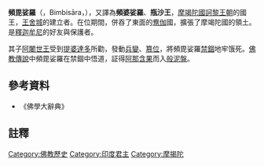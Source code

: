 {{Expand|time=2017-06-04}}
'''頻毘娑羅'''（{{lang-sa|बिम्बिसारः}}，Bimbisāra，{{bd|前558年||前491年||}}），又譯為'''頻婆娑羅'''、'''瓶沙王'''，[[摩竭陀國|摩竭陀國]][[訶黎王朝|訶黎王朝]]的國王，[[王舍城|王舍城]]的建立者。在位期間，併吞了東面的[[鸯伽|鸯伽]]國，擴張了摩竭陀國的領土。是[[釋迦牟尼|釋迦牟尼]]的好友與保護者。

其子[[阿闍世王|阿闍世王]]受到[[提婆達多|提婆達多]]所勸，發動[[兵變|兵變]]、[[篡位|篡位]]，將頻毘娑羅[[禁錮|禁錮]]地牢饿死。[[佛教|佛教]][[傳說|傳說]]中頻毘娑羅在禁錮中悟道，証得[[阿那含果|阿那含果]]而入[[般泥盤|般泥盤]]。

==參考資料==
*《佛學大辭典》

==註釋==
{{reflist}}
{{Authority control}}
[[Category:佛教歷史|Category:佛教歷史]]
[[Category:印度君主|Category:印度君主]]
[[Category:摩揭陀|Category:摩揭陀]]